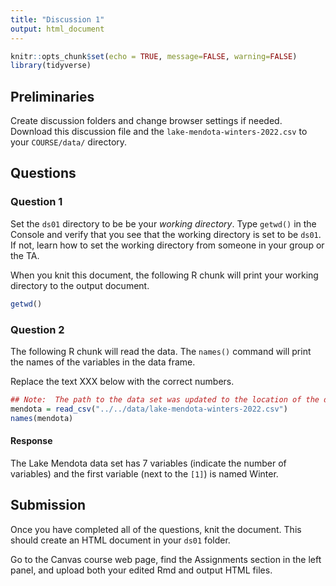 ```yaml
---
title: "Discussion 1"
output: html_document
---
```


```r
knitr::opts_chunk$set(echo = TRUE, message=FALSE, warning=FALSE)
library(tidyverse)
```

## Preliminaries

Create discussion folders and change browser settings if needed.
Download this discussion file and the `lake-mendota-winters-2022.csv` to your `COURSE/data/` directory.

## Questions

### Question 1

Set the `ds01` directory to be be your *working directory*.
Type `getwd()` in the Console and verify that you see that the working directory is set to be `ds01`.
If not, learn how to set the working directory from someone in your group or the TA.

When you knit this document,
the following R chunk will print your working directory to the output document.

```r
getwd()
```

### Question 2

The following R chunk will read the data.
The `names()` command will print the names of the variables in the data frame.

Replace the text XXX below with the correct numbers.

```r
## Note:  The path to the data set was updated to the location of the data file
mendota = read_csv("../../data/lake-mendota-winters-2022.csv")
names(mendota)
```


#### Response

The Lake Mendota data set has 7 variables (indicate the number of variables) and the first variable (next to the `[1]`) is named Winter.


## Submission

Once you have completed all of the questions, knit the document.
This should create an HTML document in your `ds01` folder.

Go to the Canvas course web page, find the Assignments section in the left panel, and upload both your edited Rmd and output HTML files.
